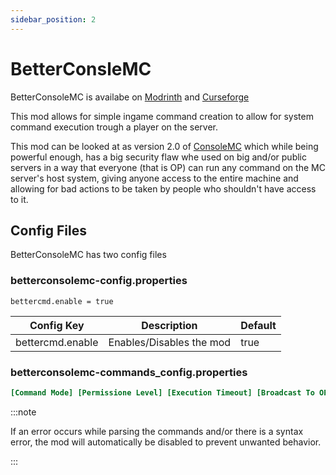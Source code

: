 ```yaml
---
sidebar_position: 2
---
```


# BetterConsleMC

BetterConsoleMC is availabe on [Modrinth](https://modrinth.com/mod/betterconsolemc) and [Curseforge](https://www.curseforge.com/minecraft/mc-mods/betterconsolemc)

This mod allows for simple ingame command creation to allow for system command execution trough a player on the server.

This mod can be looked at as version 2.0 of [ConsoleMC](https://github.com/JonasunderscoreJones/ConsoleMC) which while being powerful enough, has a big security flaw whe used on big and/or public servers in a way that everyone (that is OP) can run any command on the MC server's host system, giving anyone access to the entire machine and allowing for bad actions to be taken by people who shouldn't have access to it.

## Config Files

BetterConsoleMC has two config files

### betterconsolemc-config.properties

```properties title="config/betterconsolemc-config.properties"
bettercmd.enable = true
```
| Config Key       | Description              | Default |
| ---------------- | ------------------------ | ------- |
| bettercmd.enable | Enables/Disables the mod | true    |


### betterconsolemc-commands_config.properties

```ini title="config/betterconsolemc-commands_config.properties"
[Command Mode] [Permissione Level] [Execution Timeout] [Broadcast To OP] [Ingame Command name] [command To execute]
```

:::note

If an error occurs while parsing the commands and/or there is a syntax error, the mod will automatically be disabled to prevent unwanted behavior.

:::
